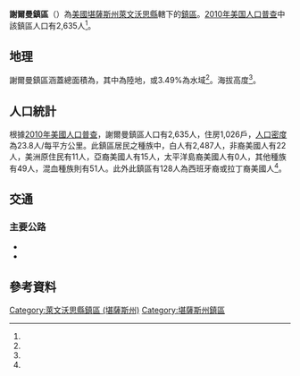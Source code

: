 {{noteTA
|G1=USState
}}
{{Infobox settlement
|official_name = 謝爾曼鎮區
|native_name = Sherman Township
|settlement_type = 鎮區
|pushpin_map=USA Kansas
|coordinates_display = inline,title
|coordinates_region = US-KS
|subdivision_type = [[世界政區索引|國家]]
|subdivision_name = [[美国|美国]]
|subdivision_type1 = [[美國行政區劃|州]]
|subdivision_name1 = [[堪薩斯州|堪薩斯州]]
|subdivision_type2 = [[堪薩斯州行政區劃|縣]]
|subdivision_name2 = [[萊文沃思縣_(堪薩斯州)|萊文沃思縣]]
|area_total_km2 = 110.72
|area_land_km2 = 106.85
|area_water_km2 = 3.87
|area_total_sq_mi =
|area_land_sq_mi =
|area_water_sq_mi =
|area_water_percent = 3.49
|population_as_of = [[2010年美国人口普查|2010]]
|population_footnotes = <ref name="Census 2010">{{cite web| url=http://factfinder2.census.gov| title=Race, Hispanic or Latino, Age, and Housing Occupancy: 2010 Census Redistricting Data, Sherman Township, Leavenworth County, Kansas| publisher=U.S. Census Bureau, American FactFinder 2| accessdate=2016-10-24| archive-date=2013-09-11| archive-url=https://web.archive.org/web/20130911234518/http://factfinder2.census.gov/| dead-url=no}}</ref>
|population_total = 2,635
|population_density_km2 = auto
|elevation_footnotes = <ref name="gnis"/>
|elevation_m = 290
|elevation_ft = 
|latd = 39
|latm = 00
|lats = 52
|latNS = N
|longd = 94
|longm = 59
|longs = 13
|longEW = W
|postal_code_type =
|postal_code = 
|blank_name = [[聯邦資料處理標準|FIPS代碼]]
|blank_info = 20-65000
|blank1_name = [[地名信息系统|GNIS編號]] 
|blank1_info = 479180<ref name="gnis">{{cite web |url= {{Gnis3|479180}} |title= Sherman Township, Leavenworth County, Kansas|work= [[Geographic_Names_Information_System|Geographic Names Information System]]|publisher= [[United_States_Geological_Survey|United States Geological Survey]] |accessdate= 2016-10-24 }}</ref>
|website = 
|footnotes = 
}}

'''謝爾曼鎮區'''（{{lang-en|'''Sherman Township'''}}）為[[美國|美國]][[堪薩斯州|堪薩斯州]][[萊文沃思縣_(堪薩斯州)|萊文沃思縣]]轄下的[[行政鎮區|鎮區]]。[[2010年美国人口普查|2010年美国人口普查]]中該鎮區人口有2,635人<ref name="Census 2010"/>。

==地理==
謝爾曼鎮區涵蓋總面積為{{convert|110.72|km2|sqmi}}，其中{{convert|106.85|km2|sqmi}}為陸地，{{convert|3.87|km2|sqmi}}或3.49%為水域<ref name="Census 2010"/>。海拔高度{{convert|290|m|ft}}<ref name="gnis"/>。

==人口統計==
根據[[2010年美國人口普查|2010年美國人口普查]]，謝爾曼鎮區人口有2,635人，住房1,026戶，[[人口密度|人口密度]]為23.8人/每平方公里。此鎮區居民之種族中，白人有2,487人，非裔美國人有22人，美洲原住民有11人，亞裔美國人有15人，太平洋島裔美國人有0人，其他種族有49人，混血種族則有51人。此外此鎮區有128人為西班牙裔或拉丁裔美國人<ref name="Census 2010"/>。

==交通==
===主要公路===
*{{Jct|country=USA|I|70}}
*{{Jct|state=KS|KS|32}}

==參考資料==
{{reflist}}

{{萊文沃思縣 (堪薩斯州)}}

{{DEFAULTSORT: Sherman}}
[[Category:萊文沃思縣鎮區_(堪薩斯州)|Category:萊文沃思縣鎮區 (堪薩斯州)]]
[[Category:堪薩斯州鎮區|Category:堪薩斯州鎮區]]